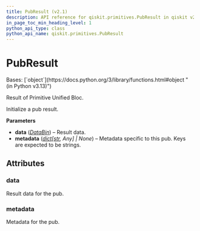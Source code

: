 ```yaml
---
title: PubResult (v2.1)
description: API reference for qiskit.primitives.PubResult in qiskit v2.1
in_page_toc_min_heading_level: 1
python_api_type: class
python_api_name: qiskit.primitives.PubResult
---
```


# PubResult

<Class id="qiskit.primitives.PubResult" isDedicatedPage={true} github="https://github.com/Qiskit/qiskit/tree/stable/2.1/qiskit/primitives/containers/pub_result.py#L24-L51" signature="qiskit.primitives.PubResult(data, metadata=None)" modifiers="class">
  Bases: [`object`](https://docs.python.org/3/library/functions.html#object "(in Python v3.13)")

  Result of Primitive Unified Bloc.

  Initialize a pub result.

  **Parameters**

  *   **data** ([*DataBin*](qiskit.primitives.DataBin "qiskit.primitives.DataBin")) – Result data.
  *   **metadata** ([*dict*](https://docs.python.org/3/library/stdtypes.html#dict "(in Python v3.13)")*\[*[*str*](https://docs.python.org/3/library/stdtypes.html#str "(in Python v3.13)")*, Any] | None*) – Metadata specific to this pub. Keys are expected to be strings.

  ## Attributes

  ### data

  <Attribute id="qiskit.primitives.PubResult.data">
    Result data for the pub.
  </Attribute>

  ### metadata

  <Attribute id="qiskit.primitives.PubResult.metadata">
    Metadata for the pub.
  </Attribute>
</Class>

